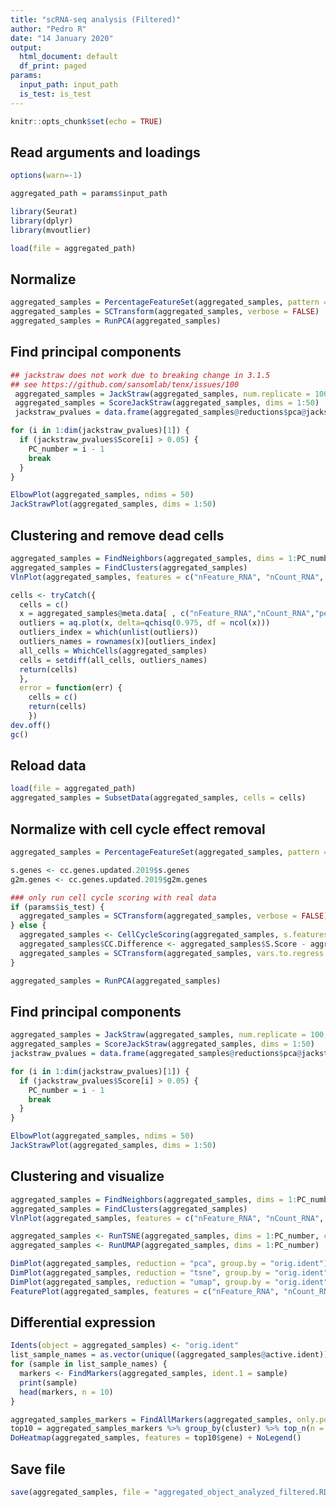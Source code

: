 ```yaml
---
title: "scRNA-seq analysis (Filtered)"
author: "Pedro R"
date: "14 January 2020"
output:
  html_document: default
  df_print: paged
params:
  input_path: input_path
  is_test: is_test
---
```


```r
knitr::opts_chunk$set(echo = TRUE)
```

## Read arguments and loadings

```r
options(warn=-1)

aggregated_path = params$input_path

library(Seurat)
library(dplyr)
library(mvoutlier)

load(file = aggregated_path)
```

## Normalize

```r
aggregated_samples = PercentageFeatureSet(aggregated_samples, pattern = "^MT-", col.name = "percent.mt")
aggregated_samples = SCTransform(aggregated_samples, verbose = FALSE)
aggregated_samples = RunPCA(aggregated_samples)
```

## Find principal components

```r
## jackstraw does not work due to breaking change in 3.1.5
## see https://github.com/sansomlab/tenx/issues/100
 aggregated_samples = JackStraw(aggregated_samples, num.replicate = 100, dims = 50, verbose = FALSE)
 aggregated_samples = ScoreJackStraw(aggregated_samples, dims = 1:50)
 jackstraw_pvalues = data.frame(aggregated_samples@reductions$pca@jackstraw$overall.p.values)

for (i in 1:dim(jackstraw_pvalues)[1]) {
  if (jackstraw_pvalues$Score[i] > 0.05) {
    PC_number = i - 1
    break
  }
}

ElbowPlot(aggregated_samples, ndims = 50)
JackStrawPlot(aggregated_samples, dims = 1:50)
```

## Clustering and remove dead cells

```r
aggregated_samples = FindNeighbors(aggregated_samples, dims = 1:PC_number)
aggregated_samples = FindClusters(aggregated_samples)
VlnPlot(aggregated_samples, features = c("nFeature_RNA", "nCount_RNA", "percent.mt"), group.by = 'orig.ident', ncol = 3, pt.size = 0)

cells <- tryCatch({
  cells = c()
  x = aggregated_samples@meta.data[ , c("nFeature_RNA","nCount_RNA","percent.mt")]
  outliers = aq.plot(x, delta=qchisq(0.975, df = ncol(x)))
  outliers_index = which(unlist(outliers))
  outliers_names = rownames(x)[outliers_index]
  all_cells = WhichCells(aggregated_samples)
  cells = setdiff(all_cells, outliers_names)
  return(cells)
  },
  error = function(err) {
    cells = c()
    return(cells)
    })
dev.off()
gc()

```

## Reload data

```r
load(file = aggregated_path)
aggregated_samples = SubsetData(aggregated_samples, cells = cells)
```

## Normalize with cell cycle effect removal

```r
aggregated_samples = PercentageFeatureSet(aggregated_samples, pattern = "^MT-", col.name = "percent.mt")

s.genes <- cc.genes.updated.2019$s.genes
g2m.genes <- cc.genes.updated.2019$g2m.genes

### only run cell cycle scoring with real data
if (params$is_test) {
  aggregated_samples = SCTransform(aggregated_samples, verbose = FALSE)
} else {
  aggregated_samples <- CellCycleScoring(aggregated_samples, s.features = s.genes, g2m.features = g2m.genes, set.ident = TRUE)
  aggregated_samples$CC.Difference <- aggregated_samples$S.Score - aggregated_samples$G2M.Score
  aggregated_samples = SCTransform(aggregated_samples, vars.to.regress = "CC.Difference", verbose = FALSE)
}

aggregated_samples = RunPCA(aggregated_samples)
```

## Find principal components

```r
aggregated_samples = JackStraw(aggregated_samples, num.replicate = 100, dims = 50, verbose = FALSE)
aggregated_samples = ScoreJackStraw(aggregated_samples, dims = 1:50)
jackstraw_pvalues = data.frame(aggregated_samples@reductions$pca@jackstraw$overall.p.values)

for (i in 1:dim(jackstraw_pvalues)[1]) {
  if (jackstraw_pvalues$Score[i] > 0.05) {
    PC_number = i - 1
    break
  }
}

ElbowPlot(aggregated_samples, ndims = 50)
JackStrawPlot(aggregated_samples, dims = 1:50)
```

## Clustering and visualize

```r
aggregated_samples = FindNeighbors(aggregated_samples, dims = 1:PC_number)
aggregated_samples = FindClusters(aggregated_samples)
VlnPlot(aggregated_samples, features = c("nFeature_RNA", "nCount_RNA", "percent.mt"), group.by = 'orig.ident', ncol = 3, pt.size = 0)

aggregated_samples <- RunTSNE(aggregated_samples, dims = 1:PC_number, check_duplicates = FALSE)
aggregated_samples <- RunUMAP(aggregated_samples, dims = 1:PC_number)

DimPlot(aggregated_samples, reduction = "pca", group.by = "orig.ident")
DimPlot(aggregated_samples, reduction = "tsne", group.by = "orig.ident")
DimPlot(aggregated_samples, reduction = "umap", group.by = "orig.ident")
FeaturePlot(aggregated_samples, features = c("nFeature_RNA", "nCount_RNA", "percent.mt"))
```

## Differential expression

```r
Idents(object = aggregated_samples) <- "orig.ident"
list_sample_names = as.vector(unique((aggregated_samples@active.ident)))
for (sample in list_sample_names) {
  markers <- FindMarkers(aggregated_samples, ident.1 = sample)
  print(sample)
  head(markers, n = 10)
}

aggregated_samples_markers = FindAllMarkers(aggregated_samples, only.pos = TRUE, min.pct = 0.25, logfc.threshold = 0.25)
top10 = aggregated_samples_markers %>% group_by(cluster) %>% top_n(n = 10, wt = avg_logFC)
DoHeatmap(aggregated_samples, features = top10$gene) + NoLegend()
```

## Save file

```r
save(aggregated_samples, file = "aggregated_object_analyzed_filtered.RData")
```
